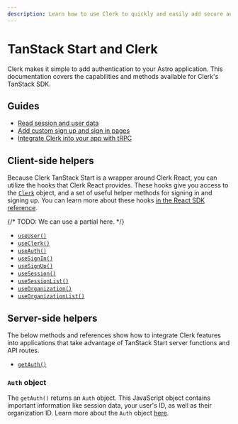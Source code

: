 ```yaml
---
description: Learn how to use Clerk to quickly and easily add secure authentication and user management to your TanStack Start application.
---
```


# TanStack Start and Clerk

Clerk makes it simple to add authentication to your Astro application. This documentation covers the capabilities and methods available for Clerk's TanStack SDK.

## Guides

- [Read session and user data](/docs/references/nextjs/read-session-data)
- [Add custom sign up and sign in pages](/docs/references/nextjs/custom-signup-signin-pages)
- [Integrate Clerk into your app with tRPC](/docs/references/nextjs/trpc)

## Client-side helpers

Because Clerk TanStack Start is a wrapper around Clerk React, you can utilize the hooks that Clerk React provides. These hooks give you access to the [`Clerk`](/docs/references/javascript/clerk/clerk) object, and a set of useful helper methods for signing in and signing up. You can learn more about these hooks [in the React SDK reference](/docs/references/react/overview).

{/* TODO: We can use a partial here. */}

- [`useUser()`](/docs/references/react/use-user)
- [`useClerk()`](/docs/references/react/use-clerk)
- [`useAuth()`](/docs/references/react/use-auth)
- [`useSignIn()`](/docs/references/react/use-sign-in)
- [`useSignUp()`](/docs/references/react/use-sign-up)
- [`useSession()`](/docs/references/react/use-session)
- [`useSessionList()`](/docs/references/react/use-session-list)
- [`useOrganization()`](/docs/references/react/use-organization)
- [`useOrganizationList()`](/docs/references/react/use-organization-list)

## Server-side helpers

The below methods and references show how to integrate Clerk features into applications that take advantage of TanStack Start server functions and API routes.

- [`getAuth()`](/docs/references/nextjs/auth)

### `Auth` object

The `getAuth()` returns an `Auth` object. This JavaScript object contains important information like session data, your user's ID, as well as their organization ID. Learn more about the `Auth` object [here](/docs/references/nextjs/auth-object).
